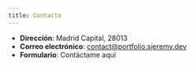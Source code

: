 ```yaml
---
title: Contacto
---
```



* **Dirección**: Madrid Capital, 28013
* **Correo electrónico**: [contact@portfolio.sjeremy.dev](mailto:contact@portfolio.sjeremy.dev "Correo electrónico")
* **Formulario**: <Link path="contact" query="#contact-form" title="Ponte en contacto conmigo">Contáctame aquí</Link>